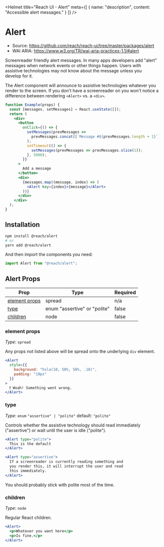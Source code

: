 
<Helmet
  title="Reach UI - Alert"
  meta={[
    {
      name: "description",
      content: "Accessible alert messages."
    }
  ]}
/>

# Alert

- Source: https://github.com/reach/reach-ui/tree/master/packages/alert
- WAI ARIA: https://www.w3.org/TR/wai-aria-practices-1.1/#alert

Screenreader friendly alert messages. In many apps developers add "alert" messages when network events or other things happen. Users with assistive technologies may not know about the message unless you develop for it.

The Alert component will announce to assistive technologies whatever you render to the screen. If you don't have a screenreader on you won't notice a difference between rendering `<Alert>` vs. a `<div>`.

```jsx
function Example(props) {
  const [messages, setMessages] = React.useState([]);
  return (
    <div>
      <button
        onClick={() => {
          setMessages(prevMessages =>
            prevMessages.concat([`Message #${prevMessages.length + 1}`])
          );
          setTimeout(() => {
            setMessages(prevMessages => prevMessages.slice(1));
          }, 5000);
        }}
      >
        Add a message
      </button>
      <div>
        {messages.map((message, index) => (
          <Alert key={index}>{message}</Alert>
        ))}
      </div>
    </div>
  );
}
```

## Installation

```bash
npm install @reach/alert
# or
yarn add @reach/alert
```

And then import the components you need:

```js
import Alert from "@reach/alert";
```

## Alert Props

| Prop                            | Type                         | Required |
| ------------------------------- | ---------------------------- | -------- |
| [element props](#element-props) | spread                       | n/a      |
| [type](#type)                   | enum "assertive" or "polite" | false    |
| [children](#children)           | node                         | false    |

### element props

_Type_: `spread`

Any props not listed above will be spread onto the underlying `div` element.

```jsx
<Alert
  style={{
    background: "hsla(10, 50%, 50%, .10)",
    padding: "10px"
  }}
>
  ❗️ Woah! Something went wrong.
</Alert>
```

### type

_Type_: `enum` `"assertive" | "polite"` default: `"polite"`

Controls whether the assistive technology should read immediately ("assertive") or wait until the user is idle ("polite").

```jsx
<Alert type="polite">
  This is the default
</Alert>

<Alert type="assertive">
  If a screenreader is currently reading something and
  you render this, it will interrupt the user and read
  this immediately.
</Alert>
```

You should probably stick with polite most of the time.

### children

_Type_: `node`

Regular React children.

```jsx
<Alert>
  <p>Whatever you want here</p>
  <p>Is fine.</p>
</Alert>
```
